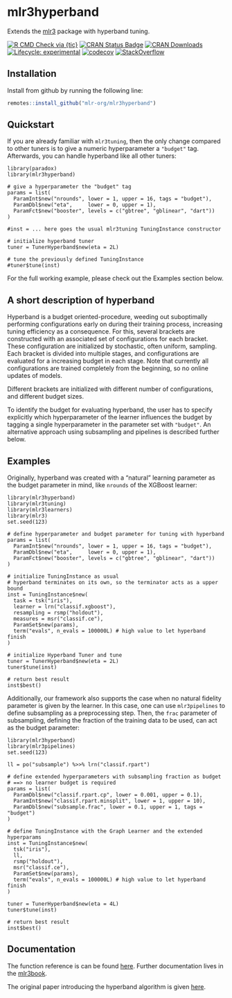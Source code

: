# mlr3hyperband

Extends the [mlr3](https://mlr3.mlr-org.com) package with hyperband tuning.

<!-- badges: start -->
[![R CMD Check via {tic}](https://img.shields.io/github/workflow/status/mlr-org/mlr3hyperband/R%20CMD%20Check%20via%20%7Btic%7D?logo=github&label=R%20CMD%20Check%20via%20{tic}&style=flat-square)](https://github.com/mlr-org/mlr3hyperband/actions)
[![CRAN Status Badge](https://www.r-pkg.org/badges/version-ago/mlr3hyperband)](https://cran.r-project.org/package=mlr3hyperband)
[![CRAN Downloads](https://cranlogs.r-pkg.org/badges/mlr3hyperband)](https://cran.rstudio.com/web/packages/mlr3hyperband/index.html)
[![Lifecycle: experimental](https://img.shields.io/badge/lifecycle-experimental-orange.svg)](https://www.tidyverse.org/lifecycle/#experimental)
[![codecov](https://codecov.io/gh/mlr-org/mlr3hyperband/branch/master/graph/badge.svg)](https://codecov.io/gh/mlr-org/mlr3hyperband)
[![StackOverflow](https://img.shields.io/badge/stackoverflow-mlr3-orange.svg)](https://stackoverflow.com/questions/tagged/mlr3)
<!-- badges: end -->

## Installation

Install from github by running the following line:

```r
remotes::install_github("mlr-org/mlr3hyperband")
```

## Quickstart

If you are already familiar with `mlr3tuning`, then the only change compared to other tuners is to give a numeric hyperparameter a `"budget"` tag.
Afterwards, you can handle hyperband like all other tuners:

```
library(paradox)
library(mlr3hyperband)

# give a hyperparameter the "budget" tag
params = list(
  ParamInt$new("nrounds", lower = 1, upper = 16, tags = "budget"),
  ParamDbl$new("eta",     lower = 0, upper = 1),
  ParamFct$new("booster", levels = c("gbtree", "gblinear", "dart"))
)

#inst = ... here goes the usual mlr3tuning TuningInstance constructor

# initialize hyperband tuner 
tuner = TunerHyperband$new(eta = 2L)

# tune the previously defined TuningInstance
#tuner$tune(inst)
```

For the full working example, please check out the Examples section below.


## A short description of hyperband

Hyperband is a budget oriented-procedure, weeding out suboptimally performing configurations early on during their training process, increasing tuning efficiency as a consequence.
For this, several brackets are constructed with an associated set of configurations for each bracket. These configuration are initialized by stochastic, often uniform, sampling.
Each bracket is divided into multiple stages, and configurations are evaluated for a increasing budget in each stage.
Note that currently all configurations are trained completely from the beginning, so no online updates of models.

Different brackets are initialized with different number of configurations, and different budget sizes.

To identify the budget for evaluating hyperband, the user has to specify explicitly which hyperparameter of the learner influences the budget by tagging a single hyperparameter in the parameter set with `"budget"`.
An alternative approach using subsampling and pipelines is described further below.


## Examples

Originally, hyperband was created with a "natural" learning parameter as the budget parameter in mind, like `nrounds` of the XGBoost learner:

```
library(mlr3hyperband)
library(mlr3tuning)
library(mlr3learners)
library(mlr3)
set.seed(123)

# define hyperparameter and budget parameter for tuning with hyperband
params = list(
  ParamInt$new("nrounds", lower = 1, upper = 16, tags = "budget"),
  ParamDbl$new("eta",     lower = 0, upper = 1),
  ParamFct$new("booster", levels = c("gbtree", "gblinear", "dart"))
)

# initialize TuningInstance as usual
# hyperband terminates on its own, so the terminator acts as a upper bound
inst = TuningInstance$new(
  task = tsk("iris"),
  learner = lrn("classif.xgboost"),
  resampling = rsmp("holdout"),
  measures = msr("classif.ce"),
  ParamSet$new(params),
  term("evals", n_evals = 100000L) # high value to let hyperband finish
)

# initialize Hyperband Tuner and tune
tuner = TunerHyperband$new(eta = 2L)
tuner$tune(inst)

# return best result
inst$best()
```

Additionally, our framework also supports the case when no natural fidelity parameter is given by the learner.
In this case, one can use `mlr3pipelines` to define subsampling as a preprocessing step.
Then, the `frac` parameter of subsampling, defining the fraction of the training data to be used, can act as the budget parameter:

```
library(mlr3hyperband)
library(mlr3pipelines)
set.seed(123)

ll = po("subsample") %>>% lrn("classif.rpart")

# define extended hyperparameters with subsampling fraction as budget
# ==> no learner budget is required
params = list(
  ParamDbl$new("classif.rpart.cp", lower = 0.001, upper = 0.1),
  ParamInt$new("classif.rpart.minsplit", lower = 1, upper = 10),
  ParamDbl$new("subsample.frac", lower = 0.1, upper = 1, tags = "budget")
)

# define TuningInstance with the Graph Learner and the extended hyperparams
inst = TuningInstance$new(
  tsk("iris"),
  ll,
  rsmp("holdout"),
  msr("classif.ce"),
  ParamSet$new(params),
  term("evals", n_evals = 100000L) # high value to let hyperband finish
)

tuner = TunerHyperband$new(eta = 4L)
tuner$tune(inst)

# return best result
inst$best()
```


## Documentation

The function reference is can be found [here](https://mlr3hyperband.mlr-org.com/reference/).
Further documentation lives in the [mlr3book](https://mlr3book.mlr-org.com/).

The original paper introducing the hyperband algorithm is given [here](https://arxiv.org/abs/1603.06560). 
